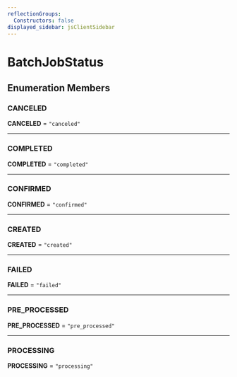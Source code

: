 ```yaml
---
reflectionGroups:
  Constructors: false
displayed_sidebar: jsClientSidebar
---
```



# BatchJobStatus

## Enumeration Members

### CANCELED

 **CANCELED** = `"canceled"`

___

### COMPLETED

 **COMPLETED** = `"completed"`

___

### CONFIRMED

 **CONFIRMED** = `"confirmed"`

___

### CREATED

 **CREATED** = `"created"`

___

### FAILED

 **FAILED** = `"failed"`

___

### PRE\_PROCESSED

 **PRE\_PROCESSED** = `"pre_processed"`

___

### PROCESSING

 **PROCESSING** = `"processing"`
